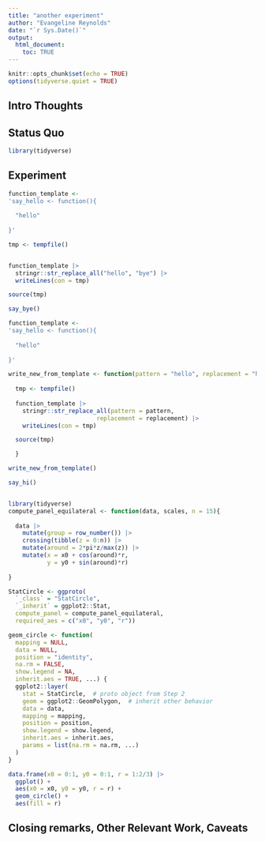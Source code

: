 ```yaml
---
title: "another experiment"
author: "Evangeline Reynolds"
date: "`r Sys.Date()`"
output: 
  html_document:
    toc: TRUE
---
```


```r
knitr::opts_chunk$set(echo = TRUE)
options(tidyverse.quiet = TRUE)
```




## Intro Thoughts


## Status Quo

```r
library(tidyverse)
```

## Experiment

```r
function_template <- 
'say_hello <- function(){
  
  "hello"
  
}'

tmp <- tempfile()


function_template |>
  stringr::str_replace_all("hello", "bye") |>
  writeLines(con = tmp)

source(tmp)

say_bye()
```


```r
function_template <- 
'say_hello <- function(){
  
  "hello"
  
}'

write_new_from_template <- function(pattern = "hello", replacement = "hi"){
  
  tmp <- tempfile()
  
  function_template |>
    stringr::str_replace_all(pattern = pattern,
                         replacement = replacement) |>
    writeLines(con = tmp)

  source(tmp)

  }

write_new_from_template()

say_hi()



```




```r
library(tidyverse)
compute_panel_equilateral <- function(data, scales, n = 15){
  
  data |> 
    mutate(group = row_number()) |> 
    crossing(tibble(z = 0:n)) |>
    mutate(around = 2*pi*z/max(z)) |> 
    mutate(x = x0 + cos(around)*r,
           y = y0 + sin(around)*r) 
  
}
```



```r
StatCircle <- ggproto(
  `_class` = "StatCircle",
  `_inherit` = ggplot2::Stat,
  compute_panel = compute_panel_equilateral,
  required_aes = c("x0", "y0", "r"))

geom_circle <- function(
  mapping = NULL,
  data = NULL,
  position = "identity",
  na.rm = FALSE,
  show.legend = NA,
  inherit.aes = TRUE, ...) {
  ggplot2::layer(
    stat = StatCircle,  # proto object from Step 2
    geom = ggplot2::GeomPolygon,  # inherit other behavior
    data = data,
    mapping = mapping,
    position = position,
    show.legend = show.legend,
    inherit.aes = inherit.aes,
    params = list(na.rm = na.rm, ...)
  )
}
```



```r
data.frame(x0 = 0:1, y0 = 0:1, r = 1:2/3) |> 
  ggplot() + 
  aes(x0 = x0, y0 = y0, r = r) + 
  geom_circle() + 
  aes(fill = r)
```


## Closing remarks, Other Relevant Work, Caveats
